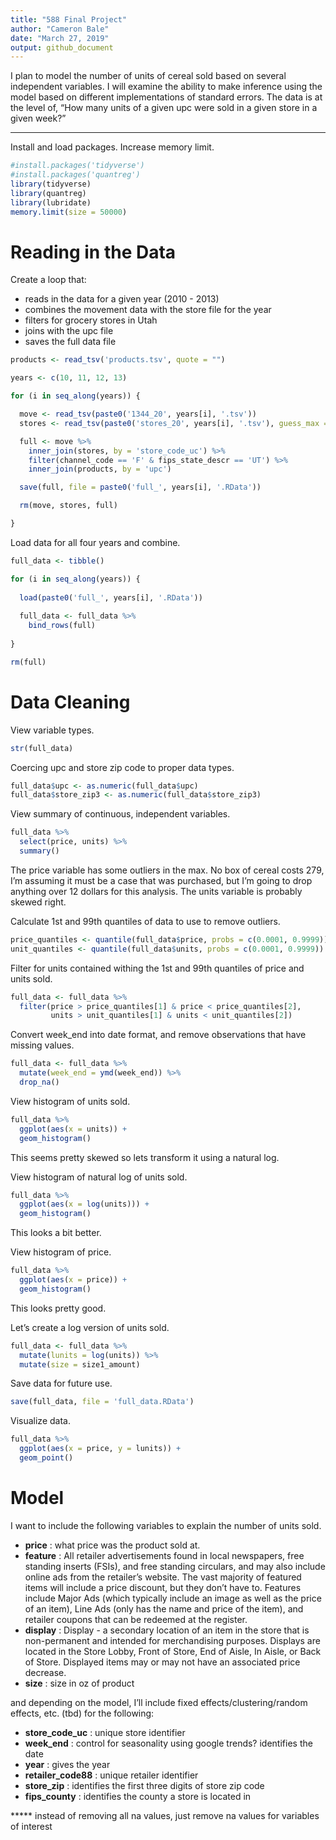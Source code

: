 ---
title: "588 Final Project"
author: "Cameron Bale"
date: "March 27, 2019"
output: github_document
---

I plan to model the number of units of cereal sold based on several independent variables. I will examine the ability
to make inference using the model based on different implementations of standard errors. The data is at the level of,
"How many units of a given upc were sold in a given store in a given week?"

***

Install and load packages. Increase memory limit.
```{r}
#install.packages('tidyverse')
#install.packages('quantreg')
library(tidyverse)
library(quantreg)
library(lubridate)
memory.limit(size = 50000)
```

# Reading in the Data

Create a loop that:

* reads in the data for a given year (2010 - 2013)
* combines the movement data with the store file for the year
* filters for grocery stores in Utah
* joins with the upc file
* saves the full data file
```{r}
products <- read_tsv('products.tsv', quote = "")

years <- c(10, 11, 12, 13)

for (i in seq_along(years)) {

  move <- read_tsv(paste0('1344_20', years[i], '.tsv'))
  stores <- read_tsv(paste0('stores_20', years[i], '.tsv'), guess_max = 200000)

  full <- move %>%
    inner_join(stores, by = 'store_code_uc') %>%
    filter(channel_code == 'F' & fips_state_descr == 'UT') %>%
    inner_join(products, by = 'upc')

  save(full, file = paste0('full_', years[i], '.RData'))

  rm(move, stores, full)

}
```

Load data for all four years and combine.
```{r}
full_data <- tibble()

for (i in seq_along(years)) {
  
  load(paste0('full_', years[i], '.RData'))
  
  full_data <- full_data %>%
    bind_rows(full)
  
}

rm(full)
```

# Data Cleaning

View variable types.
```{r}
str(full_data)
```

Coercing upc and store zip code to proper data types.
```{r}
full_data$upc <- as.numeric(full_data$upc)
full_data$store_zip3 <- as.numeric(full_data$store_zip3)
```

View summary of continuous, independent variables.
```{r}
full_data %>%
  select(price, units) %>%
  summary()
```
The price variable has some outliers in the max. No box of cereal costs 279, I'm assuming it must be a case that 
was purchased, but I'm going to drop anything over 12 dollars for this analysis. The units variable is probably skewed
right.

Calculate 1st and 99th quantiles of data to use to remove outliers.
```{r}
price_quantiles <- quantile(full_data$price, probs = c(0.0001, 0.9999))
unit_quantiles <- quantile(full_data$units, probs = c(0.0001, 0.9999))
```

Filter for units contained withing the 1st and 99th quantiles of price and units sold.
```{r}
full_data <- full_data %>%
  filter(price > price_quantiles[1] & price < price_quantiles[2],
         units > unit_quantiles[1] & units < unit_quantiles[2])
```

Convert week_end into date format, and remove observations that have missing values.
```{r}
full_data <- full_data %>%
  mutate(week_end = ymd(week_end)) %>%
  drop_na()
```

View histogram of units sold.
```{r}
full_data %>%
  ggplot(aes(x = units)) +
  geom_histogram()
```
This seems pretty skewed so lets transform it using a natural log.

View histogram of natural log of units sold.
```{r}
full_data %>%
  ggplot(aes(x = log(units))) +
  geom_histogram()
```
This looks a bit better.

View histogram of price.
```{r}
full_data %>%
  ggplot(aes(x = price)) +
  geom_histogram()
```
This looks pretty good.

Let's create a log version of units sold.
```{r}
full_data <- full_data %>%
  mutate(lunits = log(units)) %>%
  mutate(size = size1_amount)
```

Save data for future use.
```{r}
save(full_data, file = 'full_data.RData')
```

Visualize data.
```{r}
full_data %>%
  ggplot(aes(x = price, y = lunits)) +
  geom_point()
```

# Model

I want to include the following variables to explain the number of units sold.

* **price** : what price was the product sold at.
* **feature** : All retailer advertisements found in local newspapers, free standing inserts (FSIs), and
free standing circulars, and may also include online ads from the retailer's website. The vast
majority of featured items will include a price discount, but they don't have to. Features include
Major Ads (which typically include an image as well as the price of an item), Line Ads (only has
the name and price of the item), and retailer coupons that can be redeemed at the register.
* **display** : Display - a secondary location of an item in the store that is non-permanent and intended for
merchandising purposes. Displays are located in the Store Lobby, Front of Store, End of Aisle, In
Aisle, or Back of Store. Displayed items may or may not have an associated price decrease.
* **size** : size in oz of product

and depending on the model, I'll include fixed effects/clustering/random effects, etc. (tbd) for the following:

* **store_code_uc** : unique store identifier
* **week_end** : control for seasonality using google trends? identifies the date
* **year** : gives the year
* **retailer_code88** : unique retailer identifier
* **store_zip** : identifies the first three digits of store zip code
* **fips_county** : identifies the county a store is located in

***** instead of removing all na values, just remove na values for variables of interest



